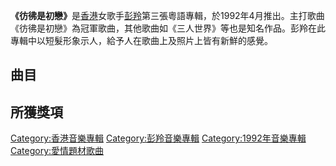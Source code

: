 {{Album infobox | <!-- See Wikipedia:WikiProject_Albums -->
| Name       = 彷彿是初戀
| Type       = 專輯
| Artist     = [[彭羚|彭羚]]
| Cover      = 彭羚 彷彿是初戀 cover.jpg
| Released   = 1992年4月
| Recorded   = 1991年－1992年
| Genre      = 粵語
| Length     = 41:32
| Label      = [[樂意唱片|樂意唱片]]
| Producer   = [[Keith_Yip|Keith Yip]]、[[麥皓輪|麥皓輪]]
| Last album  = [[Somewhere_in_Time_(彭羚專輯)|Somewhere in Time]]<br />(1991年8月)
| This album  = '''彷彿是初戀'''<br />(1992年4月)
| Next album  = [[See_for_Cass|See for Cass]]<br />(1993年5月6日)
}}

'''《彷彿是初戀》'''是[[香港|香港]]女歌手[[彭羚|彭羚]]第三張粵語專輯，於1992年4月推出。主打歌曲《彷彿是初戀》為冠軍歌曲，其他歌曲如《三人世界》等也是知名作品。彭羚在此專輯中以短髮形象示人，給予人在歌曲上及照片上皆有新鮮的感覺。

== 曲目 ==
{{Tracklist
| collapsed = 
| headline = 
| font_size = 
| total_length = 41:32

| all_writing = 
| all_music = 
| all_lyrics = 
| all_arranger = 
| all_producer = [[Keith_Yip|Keith Yip]]、[[麥皓輪|麥皓輪]]
| all_except = 

| extra_column =

| title1 = 彷彿是初戀
| music1 = [[Peter_Lord|Peter Lord]]
| lyrics1 = [[李敏_(香港)|李敏]]
| arranger1 = 麥皓輪
| longnote1 = 原曲為[[寶拉·阿巴杜|Paula Abdul]]的《[[Rush_Rush|Rush Rush]]》
| length1 = 4:57

| title2 = 假使你愛她
| music2 = Nigel Lowis<br>Maureen Walsh
| lyrics2 = [[張美賢|張美賢]]
| arranger2 = 麥皓輪
| longnote2 = 原曲為Maureen的《Mesmerise Me》
| length2 = 4:45

| title3 = 三人世界
| music3 = Martika<br>Michael Jay<br>Michael Cruz
| lyrics3 = [[黃文廣|黃文廣]]
| arranger3 = 
| longnote3 = 原曲為Martika的《Safe In The Arms Of Love》
| length3 = 4:47

| title4 = 一世愛著你
| music4 = John Farrar
| lyrics4 = 張美賢
| arranger4 = 
| longnote4 = 原曲為[[奧莉維亞·紐頓-約翰|Olivia Newton John]]的《Hopelessly Devoted To You》
| length4 = 3:09

| title5 = Loving You
| music5 = Cathy Dennis<br>Gary Bell
| lyrics5 = [[歐湛江|歐湛江]]
| arranger5 = 
| longnote5 = 原曲為Cathy Dennis的《Move To This》
| length5 = 3:45

| title6 = 孤單
| music6 = 麥皓輪
| lyrics6 = [[樂文|樂文]]
| arranger6 = 麥皓輪
| longnote6 = 
| length6 = 4:21

| title7 = 有緣遇上
| music7 = Lauren Wood
| lyrics7 = 張美賢
| arranger7 = [[Ray_Lau|Ray Lau]]
| longnote7 = 原曲為Nicolette Larson的《Fallen》
| length7 = 3:54

| title8 = 只想你的愛
| music8 = Per Gessle
| lyrics8 = 李敏
| arranger8 = 麥皓輪
| longnote8 = 改編自[[罗克塞特|Roxette]]的《Fading Like A Flower》
| length8 = 3:43

| title9 = 刪除了的戀愛檔案
| music9 = [[王利名|王利名]]
| lyrics9 = 李敏
| arranger9 = 王利名
| longnote9 = 
| length9 = 4:14

| title10 = We'll Be As One
| music10 = [[區新明|區新明]]
| lyrics10 = 黃文廣
| arranger10 = 區新明
| longnote10 = 
| length10 = 3:53
}}

== 所獲獎項 ==

{{彭羚}}

[[Category:香港音樂專輯|Category:香港音樂專輯]]
[[Category:彭羚音樂專輯|Category:彭羚音樂專輯]]
[[Category:1992年音樂專輯|Category:1992年音樂專輯]]
[[Category:愛情題材歌曲|Category:愛情題材歌曲]]